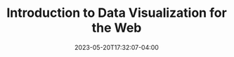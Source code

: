---
title: Introduction to Data Visualization for the Web
date: 2023-05-20T17:32:07-04:00
url: https://colinmegill.com/blog/introduction-data-viz-web/
---